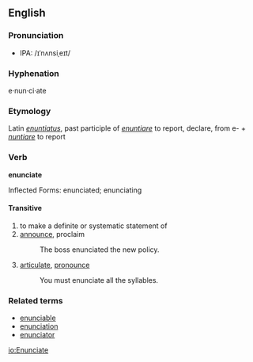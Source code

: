 {{cleanup}}
==English==
===Pronunciation===
*IPA: /ɪˈnʌnsiˌeɪt/
===Hyphenation===
e·nun·ci·ate
===Etymology===
Latin ''[[enuntiatus]]'', past participle of ''[[enuntiare]]'' to report, declare, from e- + ''[[nuntiare]]'' to report 

===Verb===
'''enunciate'''

Inflected Forms: enunciated; enunciating

====Transitive====
#to make a definite or systematic statement of 
#[[announce]], proclaim
#:The boss enunciated the new policy.
# [[articulate]], [[pronounce]]
#:You must enunciate all the syllables.

===Related terms===
* [[enunciable]]
* [[enunciation]]
* [[enunciator]]

[[io:Enunciate]]